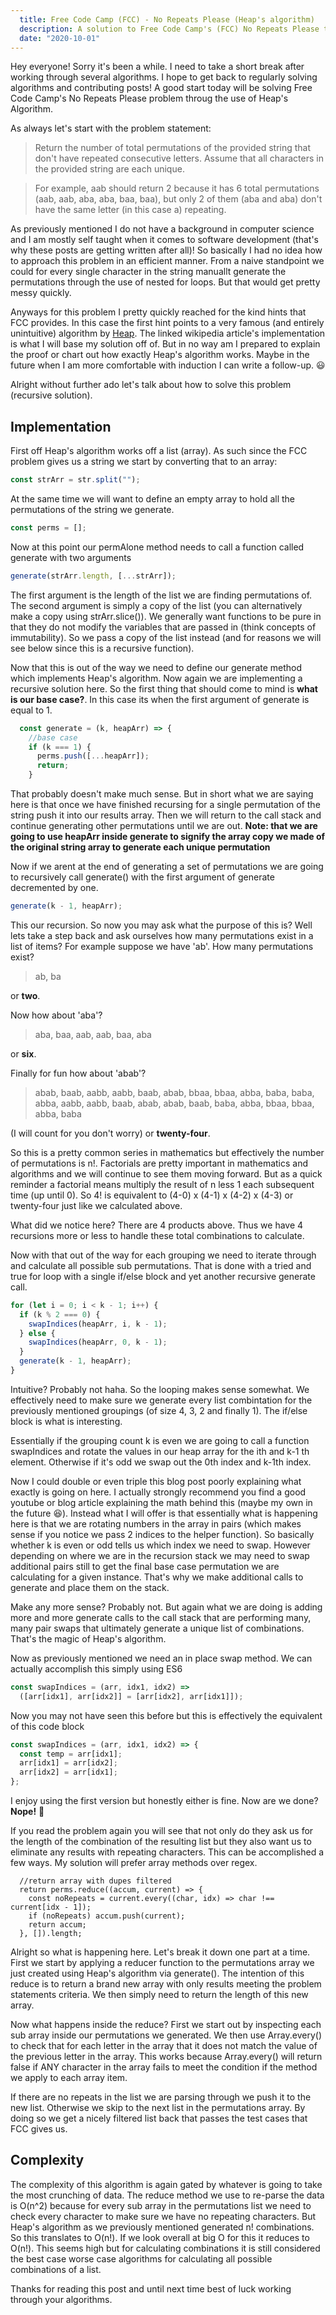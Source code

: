 ```yaml
---
  title: Free Code Camp (FCC) - No Repeats Please (Heap's algorithm)
  description: A solution to Free Code Camp's (FCC) No Repeats Please through the use of Heap's algorithm to calculate all combinations of a list.
  date: "2020-10-01"
---
```


Hey everyone! Sorry it's been a while. I need to take a short break after working through several algorithms. I hope to get back to regularly solving algorithms and contributing posts! A good start today will be solving Free Code Camp's No Repeats Please problem throug the use of Heap's Algorithm.

As always let's start with the problem statement:

> Return the number of total permutations of the provided string that don't have repeated consecutive letters. Assume that all characters in the provided string are each unique.

> For example, aab should return 2 because it has 6 total permutations (aab, aab, aba, aba, baa, baa), but only 2 of them (aba and aba) don't have the same letter (in this case a) repeating.

As previously mentioned I do not have a background in computer science and I am mostly self taught when it comes to software development (that's why these posts are getting written after all)! So basically I had no idea how to approach this problem in an efficient manner. From a naive standpoint we could for every single character in the string manuallt generate the permutations through the use of nested for loops. But that would get pretty messy quickly.

Anyways for this problem I pretty quickly reached for the kind hints that FCC provides. In this case the first hint points to a very famous (and entirely unintuitive) algorithm by [Heap](https://en.wikipedia.org/wiki/Heap%27s_algorithm). The linked wikipedia article's implementation is what I will base my solution off of. But in no way am I prepared to explain the proof or chart out how exactly Heap's algorithm works. Maybe in the future when I am more comfortable with induction I can write a follow-up. 😃

Alright without further ado let's talk about how to solve this problem (recursive solution).

## Implementation

First off Heap's algorithm works off a list (array). As such since the FCC problem gives us a string we start by converting that to an array:

```ts
const strArr = str.split("");
```

At the same time we will want to define an empty array to hold all the permutations of the string we generate.

```ts
const perms = [];
```

Now at this point our permAlone method needs to call a function called generate with two arguments

```ts
generate(strArr.length, [...strArr]);
```

The first argument is the length of the list we are finding permutations of. The second argument is simply a copy of the list (you can alternatively make a copy using strArr.slice()). We generally want functions to be pure in that they do not modify the variables that are passed in (think concepts of immutability). So we pass a copy of the list instead (and for reasons we will see below since this is a recursive function).

Now that this is out of the way we need to define our generate method which implements Heap's algorithm. Now again we are implementing a recursive solution here. So the first thing that should come to mind is **what is our base case?**. In this case its when the first argument of generate is equal to 1.

```ts
  const generate = (k, heapArr) => {
    //base case
    if (k === 1) {
      perms.push([...heapArr]);
      return;
    }
```

That probably doesn't make much sense. But in short what we are saying here is that once we have finished recursing for a single permutation of the string push it into our results array. Then we will return to the call stack and continue generating other permutations until we are out. **Note: that we are going to use heapArr inside generate to signify the array copy we made of the original string array to generate each unique permutation**

Now if we arent at the end of generating a set of permutations we are going to recursively call generate() with the first argument of generate decremented by one.

```ts
generate(k - 1, heapArr);
```

This our recursion. So now you may ask what the purpose of this is? Well lets take a step back and ask ourselves how many permutations exist in a list of items? For example suppose we have 'ab'. How many permutations exist?

> ab, ba

or **two**.

Now how about 'aba'?

> aba, baa, aab, aab, baa, aba

or **six**.

Finally for fun how about 'abab'?

> abab, baab, aabb, aabb, baab, abab, bbaa, bbaa, abba,
> baba, baba, abba, aabb, aabb, baab, abab, abab, baab,
> baba, abba, bbaa, bbaa, abba, baba

(I will count for you don't worry) or **twenty-four**.

So this is a pretty common series in mathematics but effectively the number of permutations is n!. Factorials are pretty important in mathematics and algorithms and we will continue to see them moving forward. But as a quick reminder a factorial means multiply the result of n less 1 each subsequent time (up until 0). So 4! is equivalent to (4-0) x (4-1) x (4-2) x (4-3) or twenty-four just like we calculated above.

What did we notice here? There are 4 products above. Thus we have 4 recursions more or less to handle these total combinations to calculate.

Now with that out of the way for each grouping we need to iterate through and calculate all possible sub permutations. That is done with a tried and true for loop with a single if/else block and yet another recursive generate call.

```ts
for (let i = 0; i < k - 1; i++) {
  if (k % 2 === 0) {
    swapIndices(heapArr, i, k - 1);
  } else {
    swapIndices(heapArr, 0, k - 1);
  }
  generate(k - 1, heapArr);
}
```

Intuitive? Probably not haha. So the looping makes sense somewhat. We effectively need to make sure we generate every list combintation for the previously mentioned groupings (of size 4, 3, 2 and finally 1). The if/else block is what is interesting.

Essentially if the grouping count k is even we are going to call a function swapIndices and rotate the values in our heap array for the ith and k-1 th element. Otherwise if it's odd we swap out the 0th index and k-1th index.

Now I could double or even triple this blog post poorly explaining what exactly is going on here. I actually strongly recommend you find a good youtube or blog article explaining the math behind this (maybe my own in the future 😆). Instead what I will offer is that essentially what is happening here is that we are rotating numbers in the array in pairs (which makes sense if you notice we pass 2 indices to the helper function). So basically whether k is even or odd tells us which index we need to swap. However depending on where we are in the recursion stack we may need to swap additional pairs still to get the final base case permutation we are calculating for a given instance. That's why we make additional calls to generate and place them on the stack.

Make any more sense? Probably not. But again what we are doing is adding more and more generate calls to the call stack that are performing many, many pair swaps that ultimately generate a unique list of combinations. That's the magic of Heap's algorithm.

Now as previously mentioned we need an in place swap method. We can actually accomplish this simply using ES6

```ts
const swapIndices = (arr, idx1, idx2) =>
  ([arr[idx1], arr[idx2]] = [arr[idx2], arr[idx1]]);
```

Now you may not have seen this before but this is effectively the equivalent of this code block

```ts
const swapIndices = (arr, idx1, idx2) => {
  const temp = arr[idx1];
  arr[idx1] = arr[idx2];
  arr[idx2] = arr[idx1];
};
```

I enjoy using the first version but honestly either is fine. Now are we done? **Nope!** 🤯

If you read the problem again you will see that not only do they ask us for the length of the combination of the resulting list but they also want us to eliminate any results with repeating characters. This can be accomplished a few ways. My solution will prefer array methods over regex.

```
  //return array with dupes filtered
  return perms.reduce((accum, current) => {
    const noRepeats = current.every((char, idx) => char !== current[idx - 1]);
    if (noRepeats) accum.push(current);
    return accum;
  }, []).length;
```

Alright so what is happening here. Let's break it down one part at a time. First we start by applying a reducer function to the permutations array we just created using Heap's algorithm via generate(). The intention of this reduce is to return a brand new array with only results meeting the problem statements criteria. We then simply need to return the length of this new array.

Now what happens inside the reduce? First we start out by inspecting each sub array inside our permutations we generated. We then use Array.every() to check that for each letter in the array that it does not match the value of the previous letter in the array. This works because Array.every() will return false if ANY character in the array fails to meet the condition if the method we apply to each array item.

If there are no repeats in the list we are parsing through we push it to the new list. Otherwise we skip to the next list in the permutations array. By doing so we get a nicely filtered list back that passes the test cases that FCC gives us.

## Complexity

The complexity of this algorithm is again gated by whatever is going to take the most crunching of data. The reduce method we use to re-parse the data is O(n^2) because for every sub array in the permutations list we need to check every character to make sure we have no repeating characters. But Heap's algorithm as we previously mentioned generated n! combinations. So this translates to O(n!). If we look overall at big O for this it reduces to O(n!). This seems high but for calculating combinations it is still considered the best case worse case algorithms for calculating all possible combinations of a list.

Thanks for reading this post and until next time best of luck working through your algorithms.
